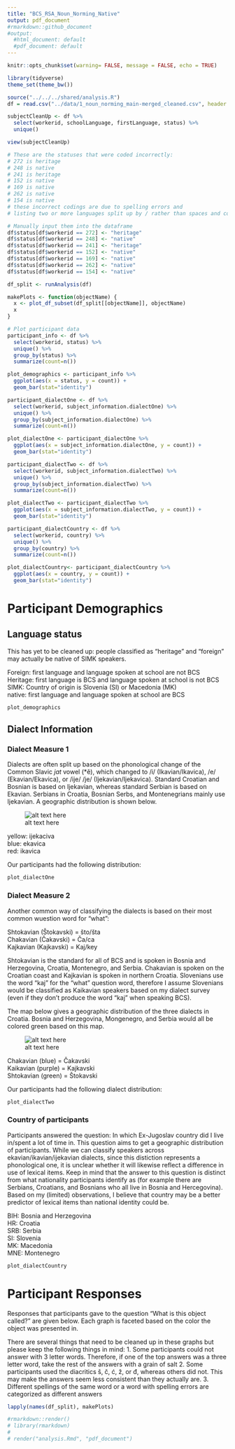 ```yaml
---
title: "BCS_RSA_Noun_Norming_Native"
output: pdf_document
#rmarkdown::github_document
#output:
  #html_document: default
  #pdf_document: default
---
```


```r
knitr::opts_chunk$set(warning= FALSE, message = FALSE, echo = TRUE)
```

```r
library(tidyverse)
theme_set(theme_bw())

source("../../../shared/analysis.R")
df = read.csv("../data/1_noun_norming_main-merged_cleaned.csv", header = TRUE)

subjectCleanUp <- df %>%
  select(workerid, schoolLanguage, firstLanguage, status) %>%
  unique()

view(subjectCleanUp)

# These are the statuses that were coded incorrectly:
# 272 is heritage
# 248 is native
# 241 is heritage
# 152 is native
# 169 is native
# 262 is native
# 154 is native
# these incorrect codings are due to spelling errors and 
# listing two or more languages split up by / rather than spaces and commas

# Manually input them into the dataframe
df$status[df$workerid == 272] <- "heritage"
df$status[df$workerid == 248] <- "native"
df$status[df$workerid == 241] <- "heritage"
df$status[df$workerid == 152] <- "native"
df$status[df$workerid == 169] <- "native"
df$status[df$workerid == 262] <- "native"
df$status[df$workerid == 154] <- "native"

df_split <- runAnalysis(df)

makePlots <- function(objectName) {
  x <- plot_df_subset(df_split[[objectName]], objectName)
  x
}

```


```r
# Plot participant data
participant_info <- df %>%
  select(workerid, status) %>%
  unique() %>%
  group_by(status) %>%
  summarize(count=n())

plot_demographics <- participant_info %>%
  ggplot(aes(x = status, y = count)) +
  geom_bar(stat="identity")

participant_dialectOne <- df %>%
  select(workerid, subject_information.dialectOne) %>%
  unique() %>%
  group_by(subject_information.dialectOne) %>%
  summarize(count=n())

plot_dialectOne <- participant_dialectOne %>%
  ggplot(aes(x = subject_information.dialectOne, y = count)) +
  geom_bar(stat="identity")

participant_dialectTwo <- df %>%
  select(workerid, subject_information.dialectTwo) %>%
  unique() %>%
  group_by(subject_information.dialectTwo) %>%
  summarize(count=n())

plot_dialectTwo <- participant_dialectTwo %>%
  ggplot(aes(x = subject_information.dialectTwo, y = count)) +
  geom_bar(stat="identity")

participant_dialectCountry <- df %>%
  select(workerid, country) %>%
  unique() %>%
  group_by(country) %>%
  summarize(count=n())

plot_dialectCountry<- participant_dialectCountry %>%
  ggplot(aes(x = country, y = count)) +
  geom_bar(stat="identity")
```

# Participant Demographics
## Language status
This has yet to be cleaned up: people classified as "heritage" and "foreign" may actually be native of SIMK speakers.  
  
Foreign: first language and language spoken at school are not BCS  
Heritage: first language is BCS and language spoken at school is not BCS  
SIMK: Country of origin is Slovenia (SI) or Macedonia (MK)  
native: first language and language spoken at school are BCS  
  
  
```r
plot_demographics
```

## Dialect Information
### Dialect Measure 1
Dialects are often split up based on the phonological change of the Common Slavic *jat* vowel (*ě), which changed to /i/ (Ikavian/Ikavica), /e/ (Ekavian/Ekavica), or /ije/ /je/ (Ijekavian/Ijekavica). Standard Croatian and Bosnian is based on Ijekavian, whereas standard Serbian is based on Ekavian. Serbians in Croatia, Bosnian Serbs, and Montenegrians mainly use Ijekavian. A geographic distribution is shown below. 

![alt text here](../../../shared/dialect_map_one.jpg)

yellow: ijekaciva  
blue: ekavica  
red: ikavica   
  
  
Our participants had the following distribution:  

```r
plot_dialectOne
```

### Dialect Measure 2
Another common way of classifying the dialects is based on their most common wuestion word for "what": 
  
Shtokavian (Štokavski) = što/šta  
Chakavian (Čakavski) = Ča/ca  
Kajkavian (Kajkavski) = Kaj/key
  
Shtokavian is the standard for all of BCS and is spoken in Bosnia and Herzegovina, Croatia, Montenegro, and Serbia. 
Chakavian is spoken on the Croatian coast and Kajkavian is spoken in northern Croatia. Slovenians use the word "kaj" for the "what" question word, therefore I assume Slovenians would be classified as Kaikavian speakers based on my dialect survey (even if they don't produce the word "kaj" when speaking BCS). 
  
The map below gives a geographic distribution of the three dialects in Croatia. Bosnia and Herzegovina, Mongenegro, and Serbia would all be colored green based on this map. 
  
![alt text here](../../../shared/dialect_map_two.jpg)

Chakavian (blue) = Čakavski  
Kaikavian (purple) = Kajkavski  
Shtokavian (green) = Štokavski  

  
Our participants had the following dialect distribution:  
  
```r
plot_dialectTwo
```

### Country of participants
Participants answered the question: In which Ex-Jugoslav country did I live in/spent a lot of time in. This question aims to get a geographic distribution of participants. While we can classify speakers across ekavian/ikavian/ijekavian dialects, since this distiction represents a phonological one, it is unclear whether it will likewise reflect a difference in use of lexical items. Keep in mind that the answer to this question is distinct from what nationality participants identify as (for example there are Serbians, Croatians, and Bosnians who all live in Bosnia and Hercegovina). Based on my (limited) observations, I believe that country may be a better predictor of lexical items than national identity could be.  
    
BIH: Bosnia and Herzegovina  
HR: Croatia  
SRB: Serbia  
SI: Slovenia  
MK: Macedonia  
MNE: Montenegro  

```r
plot_dialectCountry
```


# Participant Responses

Responses that participants gave to the question "What is this object called?" are given below. Each graph is faceted based on the color the object was presented in.   

There are several things that need to be cleaned up in these graphs but please keep the following things in mind:
1. Some participants could not answer with 3 letter words. Therefore, if one of the top answers was a three letter word, take the rest of the answers with a grain of salt
2. Some participants used the diacritics š, č, ć, ž, or đ, whereas others did not. This may make the answers seem less consistent than they actually are.
3. Different spellings of the same word or a word with spelling errors are categorized as different answers


```r
lapply(names(df_split), makePlots)
```

```r
#rmarkdown::render()
# library(rmarkdown)
# 
# render("analysis.Rmd", "pdf_document")

```




